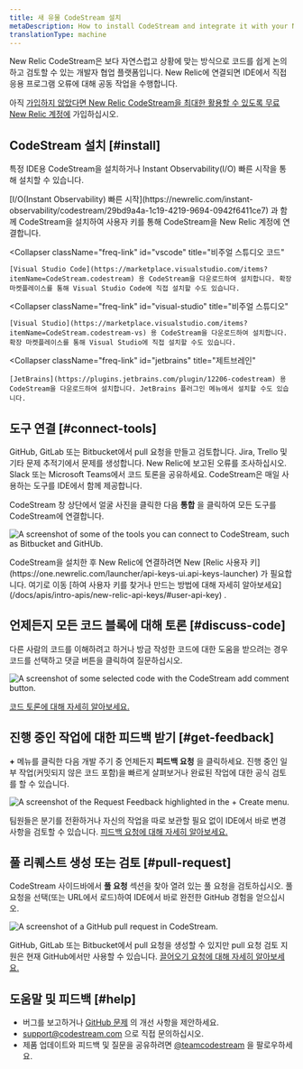 ```yaml
---
title: 새 유물 CodeStream 설치
metaDescription: How to install CodeStream and integrate it with your New Relic account.
translationType: machine
---
```






New Relic CodeStream은 보다 자연스럽고 상황에 맞는 방식으로 코드를 쉽게 논의하고 검토할 수 있는 개발자 협업 플랫폼입니다. New Relic에 연결되면 IDE에서 직접 응용 프로그램 오류에 대해 공동 작업을 수행합니다.

아직 [가입하지 않았다면 New Relic CodeStream을 최대한 활용할 수 있도록 무료 New Relic 계정에](https://newrelic.com/signup) 가입하십시오.

## CodeStream 설치 [#install]

특정 IDE용 CodeStream을 설치하거나 Instant Observability(I/O) 빠른 시작을 통해 설치할 수 있습니다.

<CollapserGroup>
  <Collapser
    className="freq-link"
    id="io"
    title="즉각적인 관찰 가능성(I/O) 빠른 시작"
  >
    [I/O(Instant Observability) 빠른 시작](https://newrelic.com/instant-observability/codestream/29bd9a4a-1c19-4219-9694-0942f6411ce7) 과 함께 CodeStream을 설치하여 사용자 키를 통해 CodeStream을 New Relic 계정에 연결합니다.
  </Collapser>

  <Collapser
    className="freq-link"
    id="vscode"
    title="비주얼 스튜디오 코드"
  >
    [Visual Studio Code](https://marketplace.visualstudio.com/items?itemName=CodeStream.codestream) 용 CodeStream을 다운로드하여 설치합니다. 확장 마켓플레이스를 통해 Visual Studio Code에 직접 설치할 수도 있습니다.
  </Collapser>

  <Collapser
    className="freq-link"
    id="visual-studio"
    title="비주얼 스튜디오"
  >
    [Visual Studio](https://marketplace.visualstudio.com/items?itemName=CodeStream.codestream-vs) 용 CodeStream을 다운로드하여 설치합니다. 확장 마켓플레이스를 통해 Visual Studio에 직접 설치할 수도 있습니다.
  </Collapser>

  <Collapser
    className="freq-link"
    id="jetbrains"
    title="제트브레인"
  >
    [JetBrains](https://plugins.jetbrains.com/plugin/12206-codestream) 용 CodeStream을 다운로드하여 설치합니다. JetBrains 플러그인 메뉴에서 설치할 수도 있습니다.
  </Collapser>
</CollapserGroup>

## 도구 연결 [#connect-tools]

GitHub, GitLab 또는 Bitbucket에서 pull 요청을 만들고 검토합니다. Jira, Trello 및 기타 문제 추적기에서 문제를 생성합니다. New Relic에 보고된 오류를 조사하십시오. Slack 또는 Microsoft Teams에서 코드 토론을 공유하세요. CodeStream은 매일 사용하는 도구를 IDE에서 함께 제공합니다.

CodeStream 창 상단에서 얼굴 사진을 클릭한 다음 **통합** 을 클릭하여 모든 도구를 CodeStream에 연결합니다.

<img
  title="Some of the tools you can connect to CodeStream, such as Bitbucket and GitHUb."
  alt="A screenshot of some of the tools you can connect to CodeStream, such as Bitbucket and GitHUb."
  src={qsIntegrations}
/>

<Callout variant="tip">
  CodeStream을 설치한 후 New Relic에 연결하려면 New [Relic 사용자 키](https://one.newrelic.com/launcher/api-keys-ui.api-keys-launcher) 가 필요합니다. 여기로 이동 [하여 사용자 키를 찾거나 만드는 방법에 대해 자세히 알아보세요](/docs/apis/intro-apis/new-relic-api-keys/#user-api-key) .
</Callout>

## 언제든지 모든 코드 블록에 대해 토론 [#discuss-code]

다른 사람의 코드를 이해하려고 하거나 방금 작성한 코드에 대한 도움을 받으려는 경우 코드를 선택하고 댓글 버튼을 클릭하여 질문하십시오.

<img
  title="Some selected code with the CodeStream add comment button. Use this to discuss and collaborate on code in your repository."
  alt="A screenshot of some selected code with the CodeStream add comment button."
  src={qsDiscussCode1}
/>

[코드 토론에 대해 자세히 알아보세요.](/docs/codestream/how-use-codestream/discuss-code)

## 진행 중인 작업에 대한 피드백 받기 [#get-feedback]

**+** 메뉴를 클릭한 다음 개발 주기 중 언제든지 **피드백 요청** 을 클릭하세요. 진행 중인 일부 작업(커밋되지 않은 코드 포함)을 빠르게 살펴보거나 완료된 작업에 대한 공식 검토를 할 수 있습니다.

<img
  title="The Request Feedback highlighted in the + Create menu."
  alt="A screenshot of the Request Feedback highlighted in the + Create menu."
  src={qsFeedbackRequest2}
/>

팀원들은 분기를 전환하거나 자신의 작업을 따로 보관할 필요 없이 IDE에서 바로 변경 사항을 검토할 수 있습니다. [피드백 요청에 대해 자세히 알아보세요.](/docs/codestream/how-use-codestream/feedback-requests)

## 풀 리퀘스트 생성 또는 검토 [#pull-request]

CodeStream 사이드바에서 **풀 요청** 섹션을 찾아 열려 있는 풀 요청을 검토하십시오. 풀 요청을 선택(또는 URL에서 로드)하여 IDE에서 바로 완전한 GitHub 경험을 얻으십시오.

<img
  title="A GitHub pull request in CodeStream."
  alt="A screenshot of a GitHub pull request in CodeStream."
  src={qsPullRequest}
/>

GitHub, GitLab 또는 Bitbucket에서 pull 요청을 생성할 수 있지만 pull 요청 검토 지원은 현재 GitHub에서만 사용할 수 있습니다. [끌어오기 요청에 대해 자세히 알아보세요.](/docs/codestream/how-use-codestream/pull-requests/)

## 도움말 및 피드백 [#help]

* 버그를 보고하거나 [GitHub 문제](https://github.com/TeamCodeStream/CodeStream/issues) 의 개선 사항을 제안하세요.
* [support@codestream.com](mailto:support@codestream.com) 으로 직접 문의하십시오.
* 제품 업데이트와 피드백 및 질문을 공유하려면 [@teamcodestream](http://twitter.com/teamcodestream) 을 팔로우하세요.